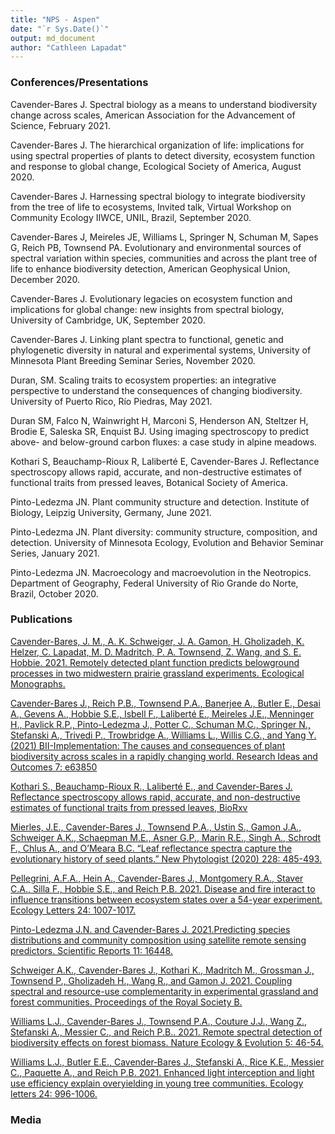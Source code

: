 ---
title: "NPS - Aspen"
date: "`r Sys.Date()`"
output: md_document
author: "Cathleen Lapadat"
---

### Conferences/Presentations  
Cavender-Bares J. Spectral biology as a means to understand biodiversity change across scales, American Association for the Advancement of Science, February 2021.  

Cavender-Bares J. The hierarchical organization of life: implications for using spectral properties of plants to detect diversity, ecosystem function and response to global change, Ecological Society of America, August 2020.  

Cavender-Bares J. Harnessing spectral biology to integrate biodiversity from the tree of life to ecosystems, Invited talk, Virtual Workshop on Community Ecology IIWCE, UNIL, Brazil, September 2020.  

Cavender-Bares J, Meireles JE, Williams L, Springer N, Schuman M, Sapes G, Reich PB, Townsend PA. Evolutionary and environmental sources of spectral variation within species, communities and across the plant tree of life to enhance biodiversity detection, American Geophysical Union, December 2020.  

Cavender-Bares J. Evolutionary legacies on ecosystem function and implications for global change: new insights from spectral biology, University of Cambridge, UK, September 2020.  

Cavender-Bares J. Linking plant spectra to functional, genetic and phylogenetic diversity in natural and experimental systems, University of Minnesota Plant Breeding Seminar Series, November 2020.  

Duran, SM. Scaling traits to ecosystem properties: an integrative perspective to understand the consequences of changing biodiversity. University of Puerto Rico, Río Piedras, May 2021.  

Duran SM, Falco N, Wainwright H, Marconi S, Henderson AN, Steltzer H, Brodie E, Saleska SR, Enquist BJ. Using imaging spectroscopy to predict above- and below-ground carbon fluxes: a case study in alpine meadows.  

Kothari S, Beauchamp-Rioux R, Laliberté E, Cavender-Bares J. Reflectance spectroscopy allows rapid, accurate, and non-destructive estimates of functional traits from pressed leaves, Botanical Society of America.  


Pinto-Ledezma JN. Plant community structure and detection. Institute of Biology, Leipzig University, Germany, June 2021.  

Pinto-Ledezma JN. Plant diversity: community structure, composition, and detection. University of Minnesota Ecology, Evolution and Behavior Seminar Series, January 2021.  

Pinto-Ledezma JN. Macroecology and macroevolution in the Neotropics. Department of Geography, Federal University of Rio Grande do Norte, Brazil, October 2020.  

### Publications

[Cavender-Bares, J. M., A. K. Schweiger, J. A. Gamon, H. Gholizadeh, K. Helzer, C. Lapadat, M. D. Madritch, P. A. Townsend, Z. Wang, and S. E. Hobbie. 2021. Remotely detected plant function predicts belowground processes in two midwestern prairie grassland experiments. Ecological Monographs.](https://drive.google.com/file/d/1DW-qOfKmyb0_joAXMiOsB2_mSCniYQzD/view?usp=sharing)  

[Cavender-Bares J., Reich P.B., Townsend P.A., Banerjee A., Butler E., Desai A., Gevens A., Hobbie S.E., Isbell F., Laliberté E., Meireles J.E., Menninger H., Pavlick R.P., Pinto-Ledezma J., Potter C., Schuman M.C., Springer N., Stefanski A., Trivedi P., Trowbridge A., Williams L., Willis C.G., and Yang Y. (2021) BII-Implementation: The causes and consequences of plant biodiversity across scales in a rapidly changing world. Research Ideas and Outcomes 7: e63850](https://drive.google.com/file/d/1yN_vTELn9VL_oqnL88sYvCpNsg187MX5/view?usp=sharing)  

[Kothari S., Beauchamp-Rioux R., Laliberté E., and Cavender-Bares J. Reflectance spectroscopy allows rapid, accurate, and non-destructive estimates of functional traits from pressed leaves, BioRxv](https://drive.google.com/file/d/1LMNr1qep57wswj7q-Wtsxi3DzAovcHwV/view?usp=sharing)  

[Mierles, J.E., Cavender-Bares J., Townsend P.A., Ustin S., Gamon J.A., Schweiger A.K., Schaepman M.E., Asner G.P., Marin R.E., Singh A., Schrodt F., Chlus A., and O'Meara B.C. "Leaf reflectance spectra capture the evolutionary history of seed plants." New Phytologist (2020) 228: 485-493.](https://drive.google.com/file/d/1LenOzmAcmaYjAXsFfDvhxn30E2Ctf9lv/view?usp=sharing)  

[Pellegrini, A.F.A., Hein A., Cavender-Bares J., Montgomery R.A., Staver C.A., Silla F., Hobbie S.E., and Reich P.B. 2021. Disease and fire interact to influence transitions between ecosystem states over a 54-year experiment. Ecology Letters 24: 1007-1017.](https://drive.google.com/file/d/1zt2TIgt2LgbtvbB-KKKJ7jwk8tppMGI9/view?usp=sharing)  

[Pinto-Ledezma J.N. and Cavender-Bares J. 2021.Predicting species distributions and community composition using satellite remote sensing predictors. Scientific Reports 11: 16448.](https://drive.google.com/file/d/1uLwRU0Vs28mNGVnQK7Zf3H7E82tAytS_/view?usp=sharing)  

[Schweiger A.K., Cavender-Bares J., Kothari K., Madritch M., Grossman J., Townsend P., Gholizadeh H., Wang R., and Gamon J. 2021. Coupling spectral and resource-use complementarity in experimental grassland and forest communities. Proceedings of the Royal Society B.](https://drive.google.com/file/d/19_TggiyG3GhGOYkfauWW-KxSfESVLNBm/view?usp=sharing)  

[Williams L.J., Cavender-Bares J., Townsend P.A., Couture J.J., Wang Z., Stefanski A., Messier C., and Reich P.B.. 2021. Remote spectral detection of biodiversity effects on forest biomass. Nature Ecology & Evolution 5: 46-54.](https://drive.google.com/file/d/1oTQ6Y-YDAXHprPeod5kzh1hHYpkBeEYz/view?usp=sharing)  

[Williams L.J., Butler E.E., Cavender‐Bares J., Stefanski A., Rice K.E., Messier C., Paquette A., and Reich P.B. 2021. Enhanced light interception and light use efficiency explain overyielding in young tree communities. Ecology letters 24: 996-1006.](https://drive.google.com/file/d/1DW-qOfKmyb0_joAXMiOsB2_mSCniYQzD/view?usp=sharing)  

### Media